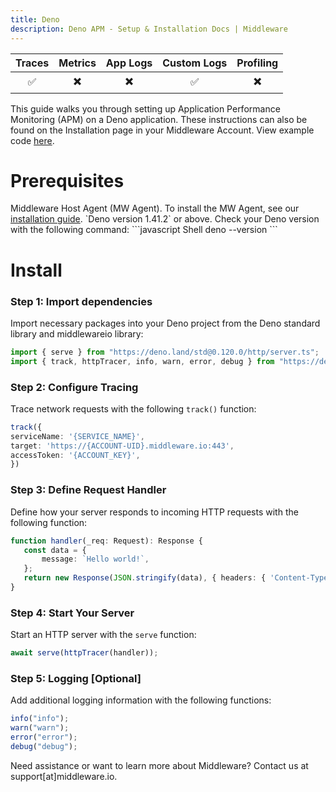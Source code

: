 ```yaml
---
title: Deno
description: Deno APM - Setup & Installation Docs | Middleware
---
```


| Traces | Metrics | App Logs | Custom Logs | Profiling |
| :----: | :-----: | :------: | :---------: | :-------: |
| ✅     |      ✖️ |       ✖️  |          ✅ |    ✖️      |

This guide walks you through setting up Application Performance Monitoring (APM) on a Deno application. These instructions can also be found on the Installation page in your Middleware Account. View example code [here](https://github.com/middleware-labs/demo-apm/blob/master/deno/README.md).

# Prerequisites

<Steps>

  <Step title="MW Host Agent">
   Middleware Host Agent (MW Agent). To install the MW Agent, see our <a href="https://docs.middleware.io/docs/agent-installation/overview"> installation guide</a>. 
  </Step>

  <Step title="Deno Version">
     `Deno version 1.41.2` or above. Check your Deno version with the following command:
     ```javascript Shell
     deno --version
     ```
  </Step>
</Steps>

# Install

### Step 1: Import dependencies

Import necessary packages into your Deno project from the Deno standard library and middlewareio library:

```typescript TypeScript
import { serve } from "https://deno.land/std@0.120.0/http/server.ts";
import { track, httpTracer, info, warn, error, debug } from "https://deno.land/x/middlewareio@v1.0.7/mod.ts";
```

### Step 2: Configure Tracing

Trace network requests with the following `track()` function:

```typescript TypeScript
track({
serviceName: '{SERVICE_NAME}',
target: 'https://{ACCOUNT-UID}.middleware.io:443',
accessToken: '{ACCOUNT_KEY}',
})
```

### Step 3: Define Request Handler

Define how your server responds to incoming HTTP requests with the following function: 

```typescript TypeScript
function handler(_req: Request): Response {
   const data = {
       message: `Hello world!`,
   };
   return new Response(JSON.stringify(data), { headers: { 'Content-Type': 'application/json' } });
}
```

### Step 4: Start Your Server

Start an HTTP server with the `serve` function:

```typescript TypeScript
await serve(httpTracer(handler));
```

### Step 5: Logging [Optional]

Add additional logging information with the following functions:

```typescript TypeScript
info("info");
warn("warn");
error("error");
debug("debug");
```







<Note> Need assistance or want to learn more about Middleware? Contact us at support[at]middleware.io.</Note>